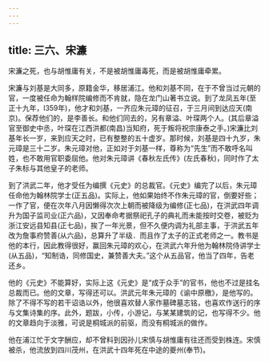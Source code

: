 ```yaml
---
---
---
```

title: 三六、宋濂
---



宋濂之死，也与胡惟庸有关，不是被胡惟庸毒死，而是被胡惟庸牵累。

宋濂与刘基是大同多，原籍金华，移居浦江。他和刘基不同，在于不曾当过元朝的官，一度被任命为翰样院编修而不肯就，隐在龙门山著书立说。到了龙凤五年(至正十九年，l359年)，他才和刘基，一齐应朱元璋的征召，于三月间到达应天(南京)。保荐他们的，是李善长。和他们同去的，另有章溢、叶琛两个人。(其后章溢官至御史中丞，叶琛在江西洪都(南昌)当知府，死于叛将祝宗康泰之手。)宋濂比刘基年长一岁，来到应天之时，已有整整的五十虚岁。那时候，刘基是四十九岁，朱元璋是三十二岁。朱元璋对他，正如对于刘基一样，尊称为“先生”而不敢呼名叫姓，也不敢用官职委屈他。他对朱元璋讲《春秋左氏传》(左氏春秋)，同时作了太子朱标与其他皇子的老师。

到了洪武二年，他才受任为编撰《元史》的总裁官。《元史》编完了以后，朱元璋任命他为翰林院学士(正五品)。实际上，他如果始终不作朱元璋的官，倒要好些；一作了官，便在次年八月因懒得次次上朝而被降级为编修(正七品)，在洪武四年调升为国子监司业(正六品)，又因奉命考据祭祀孔子的典礼而未能按时交卷，被贬为浙江安远县知县(正七品)，挨了一年光景，但不久便内调为礼部主事，于洪武五年改为詹事府赞善(从六品)，总算升了半级．而且作了太子的正式老师之一。教书是他的本行，因此教得很好，赢回朱元璋的欢心，在洪武六年升他为翰林院侍讲学士(从五品)，“知制诰，同修国史，兼赞善大夫。”这个从五品官，他当了四年，告老还乡。

他的《元史》不能算好，实际上这《元史》是“成于众手”的官书，他也不过是挂名总裁而已。他的文章，写得还可以。洪武元年朱元璋的《谕中原檄》，是他写的。除了不得不写的若干诏诰以外，他很喜欢替人家作墓碑墓志铭，也喜欢作送行的序与文集诗集的序。此外，题跋，小传，小游记，与某某建筑的记，也写得不少。他的文章趋向于淡雅，可说是桐城派的前驱，而没有桐城派的做作。

他在浦江忙于文字酬应，却不曾料到因孙儿宋慎与胡惟庸有往还而受到株连。宋慎被杀，他流放到四川茂州，在洪武十四年死在中途的夔州(奉节)。